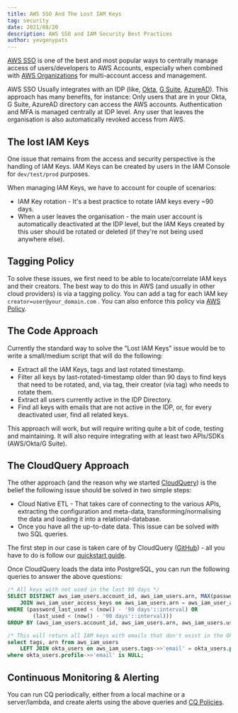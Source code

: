 ```yaml
---
title: AWS SSO And The Lost IAM Keys
tag: security
date: 2021/08/20
description: AWS SSO and IAM Security Best Practices
author: yevgenypats
---
```



<BlogHeader/>


[AWS SSO](https://docs.aws.amazon.com/singlesignon/latest/userguide/what-is.html) is one of the best and most popular ways to centrally manage access of users/developers to AWS Accounts, especially when combined with [AWS Organizations](https://aws.amazon.com/organizations/) for multi-account access and management.

AWS SSO Usually integrates with an IDP (like, [Okta](https://aws.amazon.com/blogs/aws/single-sign-on-between-okta-universal-directory-and-aws/), [G Suite](https://aws.amazon.com/blogs/security/how-to-use-g-suite-as-external-identity-provider-aws-sso/), [AzureAD](https://docs.microsoft.com/en-us/azure/active-directory/saas-apps/amazon-web-service-tutorial)). This approach has many benefits, for instance: Only users that are in your Okta, G Suite, AzureAD directory can access the AWS accounts. Authentication and MFA is managed centrally at IDP level. Any user that leaves the organisation is also automatically revoked access from AWS.


## The lost IAM Keys

One issue that remains from the access and security perspective is the handling of IAM Keys. IAM Keys can be created by users in the IAM Console for `dev/test/prod` purposes.

When managing IAM Keys, we have to account for couple of scenarios:

- IAM Key rotation - It's a best practice to rotate IAM keys every ~90 days.
- When a user leaves the organisation - the main user account is automatically deactivated at the IDP level, but the IAM Keys created by this user should be rotated or deleted (if they're not being used anywhere else).

## Tagging Policy

To solve these issues, we first need to be able to locate/correlate IAM keys and their creators. The best way to do this in AWS (and usually in other cloud providers) is via a tagging policy. You can add a tag for each IAM key `creator=user@your_domain.com` . You can also enforce this policy via [AWS Policy](https://docs.aws.amazon.com/organizations/latest/userguide/orgs_manage_policies_tag-policies.html).

## The Code Approach

Currently the standard way to solve the "Lost IAM Keys" issue would be to write a small/medium script that will do the following:

- Extract all the IAM Keys, tags and last rotated timestamp.
- Filter all keys by last-rotated-timestamp older than 90 days to find keys that need to be rotated, and, via tag, their creator (via tag) who needs to rotate them.
- Extract all users currently active in the IDP Directory.
- Find all keys with emails that are not active in the IDP, or, for every deactivated user, find all related keys.

This approach will work, but will require writing quite a bit of code, testing and maintaining. It will also require integrating with at least two APIs/SDKs (AWS/Okta/G Suite).

## The CloudQuery Approach

The other approach (and the reason why we started [CloudQuery](https://github.com/cloudquery/cloudquery)) is the belief the following issue should be solved in two simple steps:

- Cloud Native ETL - That takes care of connecting to the various APIs, extracting the configuration and meta-data, transforming/normalising the data and loading it into a relational-database.
- Once you have all the up-to-date data. This issue can be solved with two SQL queries.

The first step in our case is taken care of by CloudQuery ([GitHub](https://github.com/cloudquery/cloudquery)) - all you have to do is follow our [quickstart guide](/docs/quickstart).

Once CloudQuery loads the data into PostgreSQL, you can run the following queries to answer the above questions:

```sql copy
/* All keys with not used in the last 90 days */
SELECT DISTINCT aws_iam_users.account_id, aws_iam_users.arn, MAX(password_last_used), aws_iam_users.user_name, access_key_id, MAX(last_used) FROM aws_iam_users
    JOIN aws_iam_user_access_keys on aws_iam_users.arn = aws_iam_user_access_keys.user_arn
WHERE (password_last_used < (now() - '90 days'::interval) OR
        (last_used < (now() - '90 days'::interval))) 
GROUP BY (aws_iam_users.account_id, aws_iam_users.arn, aws_iam_users.user_name, access_key_id);

/* This will return all IAM keys with emails that don't exist in the Okta directory. */
select tags, arn from aws_iam_users
	LEFT JOIN okta_users on aws_iam_users.tags->>'email' = okta_users.profile->>'email'
where okta_users.profile->>'email' is NULL;
```

## Continuous Monitoring & Alerting

You can run CQ periodically, either from a local machine or a server/lambda, and create alerts using the above queries and [CQ Policies](/blog/announcing-cloudquery-policies).
